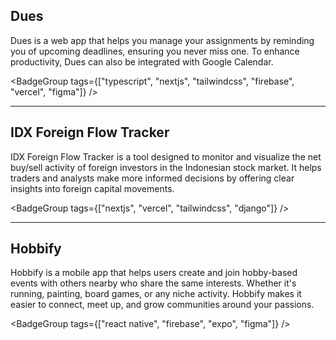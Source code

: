 <Link href="/projects/dues" className="group relative no-underline">
  <h2 className="text-base font-medium m-0">
    <span className="text-gray-muted transition-colors hover:text-black-1 dark:hover:text-off-white">
      Dues
    </span>
  </h2>
</Link>

Dues is a web app that helps you manage your assignments by reminding you of upcoming deadlines, ensuring you never miss one. To enhance productivity, Dues can also be integrated with Google Calendar.

<BadgeGroup
  tags={["typescript", "nextjs", "tailwindcss", "firebase", "vercel", "figma"]}
/>

---

<Link href="/projects/idx" className="group relative no-underline">
  <h2 className="text-base font-medium m-0">
    <span className="text-gray-muted transition-colors hover:text-black-1 dark:hover:text-off-white">
      IDX Foreign Flow Tracker
    </span>
  </h2>
</Link>

IDX Foreign Flow Tracker is a tool designed to monitor and visualize the net buy/sell activity of foreign investors in the Indonesian stock market. It helps traders and analysts make more informed decisions by offering clear insights into foreign capital movements.

<BadgeGroup tags={["nextjs", "vercel", "tailwindcss", "django"]} />

---

<Link href="/projects/hobbify" className="group relative no-underline">
  <h2 className="text-base font-medium m-0">
    <span className="text-gray-muted transition-colors hover:text-black-1 dark:hover:text-off-white">
      Hobbify
    </span>
  </h2>
</Link>

Hobbify is a mobile app that helps users create and join hobby-based events with others nearby who share the same interests. Whether it's running, painting, board games, or any niche activity. Hobbify makes it easier to connect, meet up, and grow communities around your passions.

<BadgeGroup tags={["react native", "firebase", "expo", "figma"]} />
